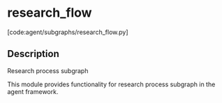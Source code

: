 # research_flow

[code:agent/subgraphs/research_flow.py]

## Description

Research process subgraph

This module provides functionality for research process subgraph
in the agent framework.

